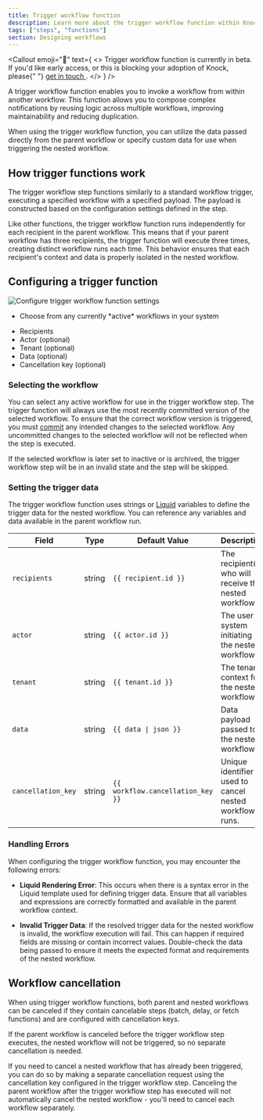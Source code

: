 ```yaml
---
title: Trigger workflow function
description: Learn more about the trigger workflow function within Knock's notification engine.
tags: ["steps", "functions"]
section: Designing workflows
---
```


<Callout
  emoji="🚧"
  text={
    <>
      Trigger workflow function is currently in beta. If you'd like early
      access, or this is blocking your adoption of Knock, please{" "}
      <a href="mailto:support@knock.app?subject=Trigger workflow function beta access">
        get in touch
      </a>
      .
    </>
  }
/>

A trigger workflow function enables you to invoke a workflow from within another workflow. This function allows you to compose complex notifications by reusing logic across multiple workflows, improving maintainability and reducing duplication.

When using the trigger workflow function, you can utilize the data passed directly from the parent workflow or specify custom data for use when triggering the nested workflow.

## How trigger functions work

The trigger workflow step functions similarly to a standard workflow trigger, executing a specified workflow with a specified payload. The payload is constructed based on the configuration settings defined in the step.

Like other functions, the trigger workflow function runs independently for each recipient in the parent workflow. This means that if your parent workflow has three recipients, the trigger function will execute three times, creating distinct workflow runs each time. This behavior ensures that each recipient's context and data is properly isolated in the nested workflow.

## Configuring a trigger function

<Image
  src="/images/functions/functions_trigger_workflow_settings.png"
  alt="Configure trigger workflow function settings"
  className="rounded-md mx-auto border border-gray-200"
  width={800}
  height={450}
/>

<Steps>
  <Step title="Select an active workflow">
    <ul>
      <li>Choose from any currently *active* workflows in your system</li>
    </ul>
  </Step>
  <Step title="Configure step settings for trigger data">
    <ul>
      <li>Recipients</li>
      <li>Actor (optional)</li>
      <li>Tenant (optional)</li>
      <li>Data (optional)</li>
      <li>Cancellation key (optional)</li>
    </ul>
  </Step>
</Steps>

### Selecting the workflow

You can select any active workflow for use in the trigger workflow step. The trigger function will always use the most recently committed version of the selected workflow. To ensure that the correct workflow version is triggered, you must [commit](/concepts/commits) any intended changes to the selected workflow. Any uncommitted changes to the selected workflow will not be reflected when the step is executed.

If the selected workflow is later set to inactive or is archived, the trigger workflow step will be in an invalid state and the step will be skipped.

### Setting the trigger data

The trigger workflow function uses strings or [Liquid](/designing-workflows/template-editor/reference-liquid-helpers) variables to define the trigger data for the nested workflow. You can reference any variables and data available in the parent workflow run.

| Field              | Type   | Default Value                     | Description                                            |
| ------------------ | ------ | --------------------------------- | ------------------------------------------------------ |
| `recipients`       | string | `{{ recipient.id }}`              | The recipient(s) who will receive the nested workflow. |
| `actor`            | string | `{{ actor.id }}`                  | The user or system initiating the nested workflow.     |
| `tenant`           | string | `{{ tenant.id }}`                 | The tenant context for the nested workflow.            |
| `data`             | string | `{{ data \| json }}`              | Data payload passed to the nested workflow.            |
| `cancellation_key` | string | `{{ workflow.cancellation_key }}` | Unique identifier used to cancel nested workflow runs. |

### Handling Errors

When configuring the trigger workflow function, you may encounter the following errors:

- **Liquid Rendering Error**: This occurs when there is a syntax error in the Liquid template used for defining trigger data. Ensure that all variables and expressions are correctly formatted and available in the parent workflow context.

- **Invalid Trigger Data**: If the resolved trigger data for the nested workflow is invalid, the workflow execution will fail. This can happen if required fields are missing or contain incorrect values. Double-check the data being passed to ensure it meets the expected format and requirements of the nested workflow.

## Workflow cancellation

When using trigger workflow functions, both parent and nested workflows can be canceled if they contain cancelable steps (batch, delay, or fetch functions) and are configured with cancellation keys.

If the parent workflow is canceled before the trigger workflow step executes, the nested workflow will not be triggered, so no separate cancellation is needed.

If you need to cancel a nested workflow that has already been triggered, you can do so by making a separate cancellation request using the cancellation key configured in the trigger workflow step. Canceling the parent workflow after the trigger workflow step has executed will not automatically cancel the nested workflow - you'll need to cancel each workflow separately.
